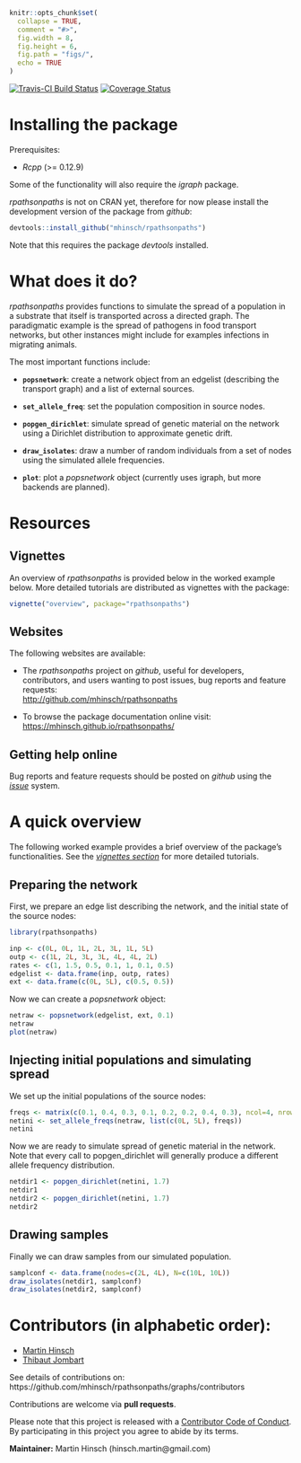 
```r
knitr::opts_chunk$set(
  collapse = TRUE,
  comment = "#>",
  fig.width = 8,
  fig.height = 6,
  fig.path = "figs/",
  echo = TRUE
)

```

[![Travis-CI Build Status](https://travis-ci.org/mhinsch/rpathsonpaths.svg?branch=master)](https://travis-ci.org/mhinsch/rpathsonpaths)
[![Coverage Status](https://codecov.io/github/mhinsch/rpathsonpaths/coverage.svg?branch=master)](https://codecov.io/github/mhinsch/rpathsonpaths?branch=master)


# Installing the package

Prerequisites:

- *Rcpp* (>= 0.12.9)

Some of the functionality will also require the *igraph* package. 

*rpathsonpaths* is not on CRAN yet, therefore for now please install the development version of the package from *github*:
```r
devtools::install_github("mhinsch/rpathsonpaths")
```

Note that this requires the package *devtools* installed.


# What does it do?

*rpathsonpaths* provides functions to simulate the spread of a population in a substrate that itself is transported across
a directed graph. The paradigmatic example is the spread of pathogens in food transport networks, but other instances might
include for examples infections in migrating animals.


The most important functions include:

- **`popsnetwork`**: create a network object from an edgelist (describing the transport graph) and a list of external sources.

- **`set_allele_freq`**: set the population composition in source nodes.

- **`popgen_dirichlet`**: simulate spread of genetic material on the network using a Dirichlet distribution to approximate genetic drift.

- **`draw_isolates`**: draw a number of random individuals from a set of nodes using the simulated allele frequencies.

- **`plot`**: plot a *popsnetwork* object (currently uses igraph, but more backends are planned).


# Resources

## Vignettes

An overview of *rpathsonpaths* is provided below in the worked example below.
More detailed tutorials are distributed as vignettes with the package:
```r
vignette("overview", package="rpathsonpaths")
```


## Websites

The following websites are available:

- The *rpathsonpaths* project on *github*, useful for developers, contributors, and users wanting to post issues, bug reports and feature requests: <br>
[http://github.com/mhinsch/rpathsonpaths](http://github.com/mhinsch/rpathsonpaths)

- To browse the package documentation online visit: <br>
  [https://mhinsch.github.io/rpathsonpaths/](https://mhinsch.github.io/rpathsonpaths/)


## Getting help online

Bug reports and feature requests should be posted on *github* using the [*issue*](http://github.com/mhinsch/rpathsonpaths/issues) system. 


# A quick overview

The following worked example provides a brief overview of the package's
functionalities. See the [*vignettes section*](#vignettes) for more detailed tutorials.


## Preparing the network


First, we prepare an edge list describing the network, and the initial state of the source nodes:

```r
library(rpathsonpaths)

inp <- c(0L, 0L, 1L, 2L, 3L, 1L, 5L)
outp <- c(1L, 2L, 3L, 3L, 4L, 4L, 2L)
rates <- c(1, 1.5, 0.5, 0.1, 1, 0.1, 0.5)
edgelist <- data.frame(inp, outp, rates)
ext <- data.frame(c(0L, 5L), c(0.5, 0.5))

```

Now we can create a *popsnetwork* object:

```r

netraw <- popsnetwork(edgelist, ext, 0.1)
netraw
plot(netraw)

```


## Injecting initial populations and simulating spread

We set up the initial populations of the source nodes:

```r
freqs <- matrix(c(0.1, 0.4, 0.3, 0.1, 0.2, 0.2, 0.4, 0.3), ncol=4, nrow=2)
netini <- set_allele_freqs(netraw, list(c(0L, 5L), freqs))
netini

```

Now we are ready to simulate spread of genetic material in the network. Note that every call to popgen_dirichlet
will generally produce a different allele frequency distribution.

```r
netdir1 <- popgen_dirichlet(netini, 1.7)
netdir1
netdir2 <- popgen_dirichlet(netini, 1.7)
netdir2
```


## Drawing samples

Finally we can draw samples from our simulated population.

```r
samplconf <- data.frame(nodes=c(2L, 4L), N=c(10L, 10L))
draw_isolates(netdir1, samplconf)
draw_isolates(netdir2, samplconf)

```




# Contributors (in alphabetic order):
- [Martin Hinsch](https://github.com/mhinsch)
- [Thibaut Jombart](https://github.com/thibautjombart)

See details of contributions on:
<br>
https://github.com/mhinsch/rpathsonpaths/graphs/contributors


Contributions are welcome via **pull requests**.

Please note that this project is released with a [Contributor Code of Conduct](CONDUCT.md). By participating in this project you agree to abide by its terms.

**Maintainer:** Martin Hinsch (hinsch.martin@gmail.com)

